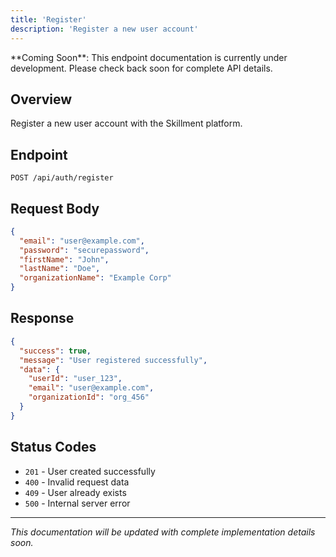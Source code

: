 ```yaml
---
title: 'Register'
description: 'Register a new user account'
---
```


<Note>
  **Coming Soon**: This endpoint documentation is currently under development. Please check back soon for complete API details.
</Note>

## Overview

Register a new user account with the Skillment platform.

## Endpoint

```
POST /api/auth/register
```

## Request Body

```json
{
  "email": "user@example.com",
  "password": "securepassword",
  "firstName": "John",
  "lastName": "Doe",
  "organizationName": "Example Corp"
}
```

## Response

```json
{
  "success": true,
  "message": "User registered successfully",
  "data": {
    "userId": "user_123",
    "email": "user@example.com",
    "organizationId": "org_456"
  }
}
```

## Status Codes

- `201` - User created successfully
- `400` - Invalid request data
- `409` - User already exists
- `500` - Internal server error

---

*This documentation will be updated with complete implementation details soon.* 